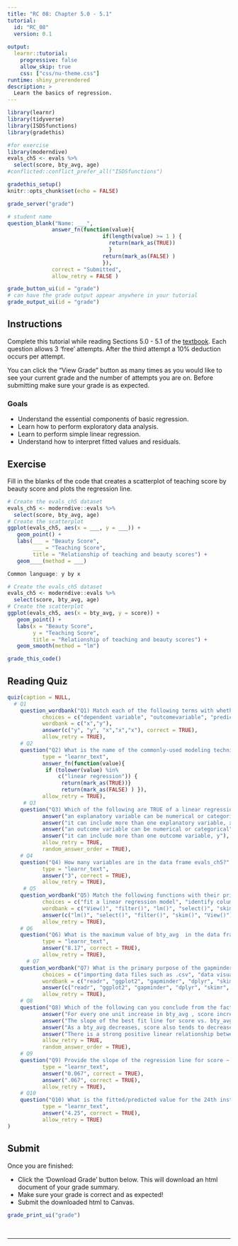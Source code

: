 ```yaml
---
title: "RC 08: Chapter 5.0 - 5.1"
tutorial:
  id: "RC_08"
  version: 0.1
  
output:
  learnr::tutorial:
    progressive: false
    allow_skip: true
    css: ["css/nu-theme.css"]
runtime: shiny_prerendered
description: >
  Learn the basics of regression.
---
```



```r
library(learnr)
library(tidyverse)
library(ISDSfunctions)
library(gradethis)

#for exercise
library(moderndive)
evals_ch5 <- evals %>%
  select(score, bty_avg, age)
#conflicted::conflict_prefer_all("ISDSfunctions")

gradethis_setup()
knitr::opts_chunk$set(echo = FALSE)
```


```r
grade_server("grade")
```

```r
# student name
question_blank("Name: ___",
              answer_fn(function(value){
                              if(length(value) >= 1 ) {
                                return(mark_as(TRUE))
                                }
                              return(mark_as(FALSE) )
                              }),
              correct = "Submitted",
              allow_retry = FALSE )
```

```r
grade_button_ui(id = "grade")
# can have the grade output appear anywhere in your tutorial
grade_output_ui(id = "grade")
```

## Instructions

Complete this tutorial while reading Sections 5.0 - 5.1 of the [textbook](https://nustat.github.io/intro-stat-data-sci/05-regression.html). Each question allows 3 'free' attempts. After the third attempt a 10% deduction occurs per attempt.

You can click the "View Grade" button as many times as you would like to see your current grade and the number of attempts you are on. Before submitting make sure your grade is as expected.

### Goals

-   Understand the essential components of basic regression.
-   Learn how to perform exploratory data analysis. 
-   Learn to perform simple linear regression.
-   Understand how to interpret fitted values and residuals.


## Exercise

Fill in the blanks of the code that creates a scatterplot of teaching score by beauty score and plots the regression line.

```r
# Create the evals_ch5 dataset
evals_ch5 <- moderndive::evals %>%
  select(score, bty_avg, age)
# Create the scatterplot
ggplot(evals_ch5, aes(x = ___, y = ___)) +
   geom_point() +
   labs(___ = "Beauty Score",
        ___ = "Teaching Score",
        title = "Relationship of teaching and beauty scores") +
   geom____(method = ___)
```

```r
Common language: y by x
```

```r
# Create the evals_ch5 dataset
evals_ch5 <- moderndive::evals %>%
  select(score, bty_avg, age)
# Create the scatterplot
ggplot(evals_ch5, aes(x = bty_avg, y = score)) +
   geom_point() +
   labs(x = "Beauty Score",
        y = "Teaching Score",
        title = "Relationship of teaching and beauty scores") +
   geom_smooth(method = "lm")
```

```r
grade_this_code()
```


## Reading Quiz

```r

quiz(caption = NULL,
  # Q1
    question_wordbank("Q1) Match each of the following terms with whether they refer to the variable y or x in a data model.",
           choices = c("dependent variable", "outcomevariable", "predictor variable", "explanatory variable", "independent variable"),
           wordbank = c("x","y"),
           answer(c("y", "y", "x","x","x"), correct = TRUE),
           allow_retry = TRUE), 
    # Q2 
    question("Q2) What is the name of the commonly-used modeling technique that is the focus of Chapter 5? (Hint: it's two words)", 
           type = "learnr_text",
           answer_fn(function(value){
            if (tolower(value) %in% 
                c("linear regression")) {
                 return(mark_as(TRUE))}
                 return(mark_as(FALSE) ) }),
           allow_retry = TRUE),
     # Q3
    question("Q3) Which of the following are TRUE of a linear regression model? ",
           answer("an explanatory variable can be numerical or categorical", correct = TRUE),
           answer("it can include more than one explanatory variable, x", correct = TRUE),
           answer("an outcome variable can be numerical or categorical"),
           answer("it can include more than one outcome variable, y"),
           allow_retry = TRUE,
           random_answer_order = TRUE),  
    # Q4
    question("Q4) How many variables are in the data frame evals_ch5?", 
           type = "learnr_text",
           answer("3", correct = TRUE),
           allow_retry = TRUE),  
     # Q5
    question_wordbank("Q5) Match the following functions with their primary purpose.",
           choices = c("fit a linear regression model", "identify columns of a dataframe to keep", "identify rows of a dataframe to keep", "view summary information for each variable", "look at raw data"),
           wordbank = c("View()", "filter()", "lm()", "select()", "skim()"),
           answer(c("lm()", "select()", "filter()", "skim()", "View()"), correct = TRUE),
           allow_retry = TRUE),
    # Q6
    question("Q6) What is the maximum value of bty_avg  in the data frame evals? Round to two decimal places.", 
           type = "learnr_text",
           answer("8.17", correct = TRUE),
           allow_retry = TRUE),    
      # Q7
    question_wordbank("Q7) What is the primary purpose of the gapminder package?",
           choices = c("importing data files such as .csv", "data visualization", "includes datasets for analysis", "data wrangling", "computing summary statistics", "converting data to tidy format"),
           wordbank = c("readr", "ggplot2", "gapminder", "dplyr", "skimr", "tidyr"),
           answer(c("readr", "ggplot2", "gapminder", "dplyr", "skimr", "tidyr"), correct = TRUE),
           allow_retry = TRUE), 
    # Q8
    question("Q8) Which of the following can you conclude from the fact that the correlation coefficient between score and bty_avg is 0.187? Select all that apply.",
           answer("For every one unit increase in bty_avg , score increases by 0.187 on average."),
           answer("The slope of the best fit line for score vs. bty_avg is positive.", correct = TRUE),
           answer("As a bty_avg decreases, score also tends to decrease.", correct = TRUE),
           answer("There is a strong positive linear relationship between score and bty_avg."),
           allow_retry = TRUE,
           random_answer_order = TRUE),   
    # Q9
    question("Q9) Provide the slope of the regression line for score ~ bty_avg. Round to 3 decimal places.", 
           type = "learnr_text",
           answer("0.067", correct = TRUE),
           answer(".067", correct = TRUE),
           allow_retry = TRUE), 
    # Q10
    question("Q10) What is the fitted/predicted value for the 24th instructor in the evals_ch5 dataset when fitting the regression model score ~ bty_avg?", 
           type = "learnr_text",
           answer("4.25", correct = TRUE),
           allow_retry = TRUE)
)

```

## Submit

Once you are finished:

-   Click the 'Download Grade' button below. This will download an html document of your grade summary.
-   Make sure your grade is correct and as expected!
-   Submit the downloaded html to Canvas.

```r
grade_print_ui("grade")
```

<br>
<hr /> 
<br>

<!-- ```{r} -->
<!-- bootstrapPage( -->
<!--      div(style="display:inline-block",  -->
<!--          strong("Optional:") ), -->
<!--      div(style="display:inline-block", -->
<!--          print_ui("Print", label = "full reading check") ), -->
<!--      div(style="display:inline-block",  -->
<!--          p("for your own review and records.") )  -->
<!--      ) -->
<!-- ``` -->
<!-- <hr />  -->
